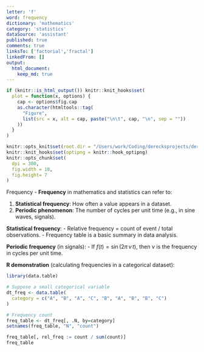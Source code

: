 ```yaml
---
letter: 'f'
word: frequency
dictionary: 'mathematics'
category: 'statistics'
dataSource: 'assistant'
published: true
comments: true
linksTo: ['factorial','fractal']
linkedFrom: []
output:
  html_document:
    keep_md: true
---
```


```r
if (knitr::is_html_output()) knitr::knit_hooks$set(
  plot = function(x, options) {
    cap <- options$fig.cap
    as.character(htmltools::tag(
      "Figure",
      list(src = x, alt = cap, paste("\n\t", cap, "\n", sep = ""))
    ))
  }
)

knitr::opts_knit$set(root.dir = "/Users/work/Coding/derecksprojects/derecksnotes.com-playground/derecksnotes.com/client/src/app/dictionaries/mathematics/definitions")
knitr::knit_hooks$set(optipng = knitr::hook_optipng)
knitr::opts_chunk$set(
  dpi = 300,
  fig.width = 10,
  fig.height= 7
)
```

<a id="frequency">Frequency</a> - **Frequency** in mathematics and statistics can refer to:

1. **Statistical frequency**: How often a value appears in a dataset.
2. **Periodic phenomenon**: The number of cycles per unit time (e.g., in sine waves, signals).

**Statistical frequency**:
- Relative frequency = count of event / total observations.
- Frequency table is a basic summary in data analysis.

**Periodic frequency** (in signals):
- If $f(t) = \sin(2\pi \, \nu \, t)$, then $\nu$ is the frequency in cycles per unit time.

**R demonstration** (calculating frequencies in a categorical dataset):

```r
library(data.table)

# Suppose a small categorical variable
dt_freq <- data.table(
  category = c("A", "B", "A", "C", "B", "A", "B", "B", "C")
)

# Frequency count
freq_table <- dt_freq[, .N, by=category]
setnames(freq_table, "N", "count")

freq_table[, rel_freq := count / sum(count)]
freq_table
```

